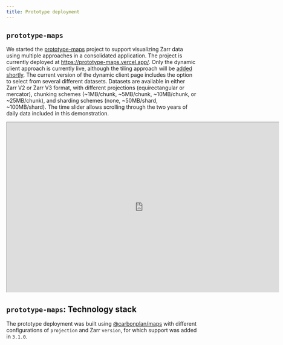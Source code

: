 ```yaml
---
title: Prototype deployment
---
```


## `prototype-maps`

We started the [prototype-maps](https://github.com/carbonplan/prototype-maps) project to support visualizing Zarr data using multiple approaches in a consolidated application. The project is currently deployed at [https://prototype-maps.vercel.app/](https://prototype-maps.vercel.app/). Only the dynamic client approach is currently live, although the tiling approach will be [added shortly](https://github.com/carbonplan/prototype-maps/pull/7). The current version of the dynamic client page includes the option to select from several different datasets. Datasets are available in either Zarr V2 or Zarr V3 format, with different projections (equirectangular or mercator), chunking schemes (~1MB/chunk, ~5MB/chunk, ~10MB/chunk, or ~25MB/chunk), and sharding schemes (none, ~50MB/shard, ~100MB/shard). The time slider allows scrolling through the two years of daily data included in this demonstration.
 
```{=html}
<iframe
  style='transform: scale(0.5); transform-origin: top left; margin-bottom: -450px; margin-right: -720px;'
  id="Dynamic-Client-Selection"
  title="Prototype Maps - Dynamic Client"
  width="1440"
  height="900"
  src="https://prototype-maps.vercel.app/"
>
</iframe>
```

## `prototype-maps`: Technology stack

The prototype deployment was built using [@carbonplan/maps](https://github.com/carbonplan/maps) with different configurations of `projection` and Zarr `version`, for which support was added in `3.1.0`.